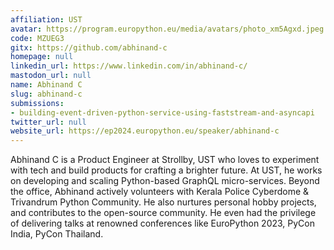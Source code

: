 ```yaml
---
affiliation: UST
avatar: https://program.europython.eu/media/avatars/photo_xm5Agxd.jpeg
code: MZUEG3
gitx: https://github.com/abhinand-c
homepage: null
linkedin_url: https://www.linkedin.com/in/abhinand-c/
mastodon_url: null
name: Abhinand C
slug: abhinand-c
submissions:
- building-event-driven-python-service-using-faststream-and-asyncapi
twitter_url: null
website_url: https://ep2024.europython.eu/speaker/abhinand-c
---
```


Abhinand C is a Product Engineer at Strollby, UST who loves to experiment with tech and build products for crafting a brighter future. At UST, he works on developing and scaling Python-based GraphQL micro-services.
Beyond the office, Abhinand actively volunteers with Kerala Police Cyberdome & Trivandrum Python Community. He also nurtures personal hobby projects, and contributes to the open-source community. He even had the privilege of delivering talks at renowned conferences like EuroPython 2023, PyCon India, PyCon Thailand.
